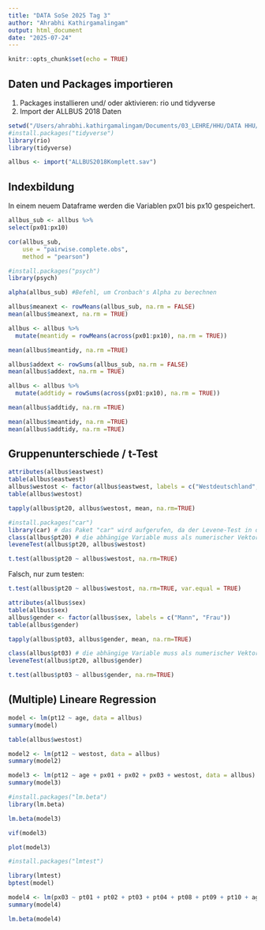 ```yaml
---
title: "DATA SoSe 2025 Tag 3"
author: "Ahrabhi Kathirgamalingam"
output: html_document
date: "2025-07-24"
---
```


```r
knitr::opts_chunk$set(echo = TRUE)
```

## Daten und Packages importieren

1. Packages installieren und/ oder aktivieren: rio und tidyverse
2. Import der ALLBUS 2018 Daten


```r
setwd("/Users/ahrabhi.kathirgamalingam/Documents/03_LEHRE/HHU/DATA HHU/SoSe_2025/data")
#install.packages("tidyverse")
library(rio)
library(tidyverse)

allbus <- import("ALLBUS2018Komplett.sav")
```


## Indexbildung

In einem neuem Dataframe werden die Variablen px01 bis px10 gespeichert. 


```r
allbus_sub <- allbus %>%
select(px01:px10)

cor(allbus_sub,
	use = "pairwise.complete.obs",
	method = "pearson")

```

```r
#install.packages("psych")
library(psych)

alpha(allbus_sub) #Befehl, um Cronbach's Alpha zu berechnen

```
```r
allbus$meanext <- rowMeans(allbus_sub, na.rm = FALSE)
mean(allbus$meanext, na.rm = TRUE)

```


```r
allbus <- allbus %>%
  mutate(meantidy = rowMeans(across(px01:px10), na.rm = TRUE))

mean(allbus$meantidy, na.rm =TRUE)
```
```r
allbus$addext <- rowSums(allbus_sub, na.rm = FALSE)
mean(allbus$addext, na.rm = TRUE)

```
```r
allbus <- allbus %>%
  mutate(addtidy = rowSums(across(px01:px10), na.rm = TRUE))

mean(allbus$addtidy, na.rm =TRUE)
```
```r
mean(allbus$meantidy, na.rm =TRUE)
mean(allbus$addtidy, na.rm =TRUE)
```

## Gruppenunterschiede / t-Test

```r
attributes(allbus$eastwest)
table(allbus$eastwest)
allbus$westost <- factor(allbus$eastwest, labels = c("Westdeutschland", "Ostdeutschland"))
table(allbus$westost)

tapply(allbus$pt20, allbus$westost, mean, na.rm=TRUE)
```


```r
#install.packages("car")
library(car) # das Paket "car" wird aufgerufen, da der Levene-Test in diesem Paket implementiert ist
class(allbus$pt20) # die abhängige Variable muss als numerischer Vektor vorliegen 
leveneTest(allbus$pt20, allbus$westost)
```


```r
t.test(allbus$pt20 ~ allbus$westost, na.rm=TRUE)
```

Falsch, nur zum testen:
```r
t.test(allbus$pt20 ~ allbus$westost, na.rm=TRUE, var.equal = TRUE)

```

```r
attributes(allbus$sex)
table(allbus$sex)
allbus$gender <- factor(allbus$sex, labels = c("Mann", "Frau"))
table(allbus$gender)

tapply(allbus$pt03, allbus$gender, mean, na.rm=TRUE)
```
```r
class(allbus$pt03) # die abhängige Variable muss als numerischer Vektor vorliegen 
leveneTest(allbus$pt20, allbus$gender)
```
```r
t.test(allbus$pt03 ~ allbus$gender, na.rm=TRUE)

```

## (Multiple) Lineare Regression

```r

model <- lm(pt12 ~ age, data = allbus)
summary(model)

```
```r
table(allbus$westost)

model2 <- lm(pt12 ~ westost, data = allbus)
summary(model2)

```
```r

model3 <- lm(pt12 ~ age + px01 + px02 + px03 + westost, data = allbus)
summary(model3) 
```
```r
#install.packages("lm.beta")
library(lm.beta)

lm.beta(model3)
```

```r
vif(model3)
```

```r
plot(model3)
```
```r
#install.packages("lmtest")

library(lmtest)
bptest(model)
```
```r
model4 <- lm(px03 ~ pt01 + pt02 + pt03 + pt04 + pt08 + pt09 + pt10 + age, data = allbus)
summary(model4)

lm.beta(model4)
```
